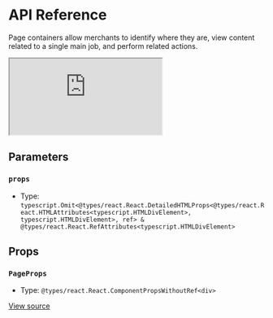 # API Reference

Page containers allow merchants to identify where they are, view content related to a single main job, and perform related actions.

<iframe src="https://620e870c28c4ae003a705d42-lwjzywcuwq.chromatic.com/?path=/story/components-page--play&full=1&shortcuts=false&singleStory=true" 
    style={{"width":"100%","height":600,"border":0,"borderRadius":4}}></iframe>

## Parameters

### `props`

- Type: `typescript.Omit<@types/react.React.DetailedHTMLProps<@types/react.React.HTMLAttributes<typescript.HTMLDivElement>, typescript.HTMLDivElement>, ref> & @types/react.React.RefAttributes<typescript.HTMLDivElement>`

## Props

### `PageProps`

- Type: `@types/react.React.ComponentPropsWithoutRef<div>`

[View source](https://github.com/vtex/shoreline/blob/9d89b10f5/packages/components/src/page/page.tsx#L17)
